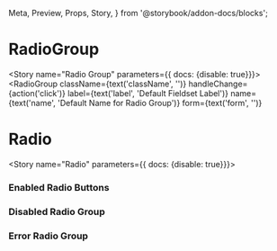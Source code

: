   Meta,
  Preview,
  Props,
  Story,
} from '@storybook/addon-docs/blocks';


<Meta component={RadioGroup} title="Components/Molecules/Form Controls/RadioGroup" />

# RadioGroup
<Description of={RadioGroup} />
<Props of={RadioGroup} />

<Story name="Radio Group" parameters={{ docs: {disable: true}}}>
  <RadioGroup
    className={text('className', '')}
    handleChange={action('click')}
    label={text('label', 'Default Fieldset Label')}
    name={text('name', 'Default Name for Radio Group')}
    form={text('form', '')}
  >
   <Radio
      label='label 1'
      value='value 1'
    />
    <Radio
      label='label 2'
      value='value 2'
    />
    <Radio
      label='label 3'
      value='value 3'
    />
  </RadioGroup>
</Story>

# Radio
<Description of={Radio} />
<Props of={Radio} />

<Story name="Radio" parameters={{ docs: {disable: true}}}>
  <form> 
  <RadioGroup
    handleChange={action('click')}
    label='label for radio'
    name='name for radio'
  >
    <Radio
      label={text('label', 'Default Radio Label 1')}
      value={text('value', 'value1')}
    />
  </RadioGroup>
  </form>
</Story>


### Enabled Radio Buttons 
<Preview>
  <Story name="Enabled Radio Group">
    <form>
      <RadioGroup
        label="Label Goes Here"
        name="radioGroupName1"
        handleChange={action('changed')}
        form="formName1"
      >
        <Radio
          label="Option 1"
          value="option1"
        />
        <Radio
          label="Option 2"
          value="option2"
        />
           <Radio
          label="Option 3"
          value="option3"
        />
        <Radio
          label="Option 4"
          value="option4"
        />
      </RadioGroup>
    </form>
  </Story>
</Preview>


### Disabled Radio Group 
<Preview>
  <Story name="Disabled Radio Group">
    <form>
      <RadioGroup
        label="Label Goes Here"
        name="radioGroupName2"
        handleChange={action('changed')}
        form="formName3"
        value="option1"
        disabled
      >
        <Radio
          label="Option 1"
          value="option1"
        />
        <Radio
          label="Option 2"
          value="option2"
        />
        <Radio
          label="Option 3"
          value="option3"
        />
        <Radio
          label="Option 3"
          value="option4"
        />
      </RadioGroup>
    </form>
  </Story>
</Preview>

### Error Radio Group  
<Preview>
  <Story name="Error Radio Group">
    <form>
      <RadioGroup
        label="Label Goes Here"
        name="radioGroupName3"
        handleChange={action('changed')}
        form="formName4"
        error="Error message"
        value="option1"
      >
        <Radio
          label="Option 1"
          value="option1"
        />
        <Radio
          label="Option 2"
          value="option2"
        />
        <Radio
          label="Option 3"
          value="option3"
        />
        <Radio
          label="Option 4"
          value="option4"
        />
      </RadioGroup>
    </form>
  </Story>
</Preview>